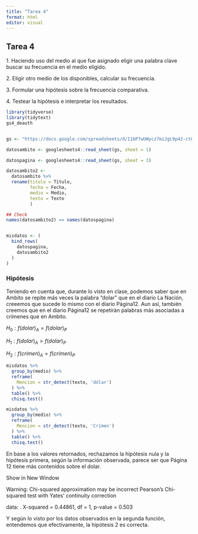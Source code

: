 ```yaml
---
title: "Tarea 4"
format: html
editor: visual
---
```


## Tarea 4

1\. Haciendo uso del medio al que fue asignado eligir una palabra clave buscar su frecuencia en el medio eligido.

2\. Eligir otro medio de los disponibles, calcular su frecuencia.

3\. Formular una hipótesis sobre la frecuencia comparativa.

4\. Testear la hipótesis e interpretar los resultados.

```r
library(tidyverse)
library(tidytext)
gs4_deauth


gs <- "https://docs.google.com/spreadsheets/d/11bP7wUWycz7miJgL9p42-ct8hB4jePN6DcvrKJ3WnoM/edit#gid=0"

datosambito <- googlesheets4::read_sheet(gs, sheet = 1)

datospagina <- googlesheets4::read_sheet(gs, sheet = 3)

```

```r
datosambito2 <- 
  datosambito %>% 
  rename(titulo = Título,
         fecha = Fecha,
         medio = Medio,
         texto = Texto
         )

## Check
names(datosambito2) == names(datospagina)


misdatos <- (
  bind_rows(
    datospagina,
    datosambito2
  )
)
```

### Hipótesis

Teniendo en cuenta que, durante lo visto en clase, podemos saber que en Ambito se repite más veces la palabra "dolar" que en el diario La Nación, creeemos que sucede lo mismo con el diario Página12. Aun así, también creemos que en el diario Página12 se repetirán palabras más asociadas a crímenes que en Ambito.

$H_0: f(dolar)_A = f(dolar)_P$

$H_1: f(dolar)_A > f(dolar)_P$

$H_2: f(crimen)_A = f(crimen)_P$

```r
misdatos %>% 
  group_by(medio) %>% 
  reframe(
    Mencion = str_detect(texto, 'dólar')
  ) %>% 
  table() %>% 
  chisq.test()
```

```r
misdatos %>% 
  group_by(medio) %>% 
  reframe(
    Mencion = str_detect(texto, 'Crímen')
  ) %>% 
  table() %>% 
  chisq.test()
```

En base a los valores retornados, rechazamos la hipótesis nula y la hipótesis primera, según la información observada, parece ser que Página 12 tiene más contenidos sobre el dolar.
 
Show in New Window 
 
 
Warning: Chi-squared approximation may be incorrect
	Pearson's Chi-squared test with Yates' continuity correction

data:  .
X-squared = 0.44861, df = 1, p-value = 0.503

Y según lo visto por los datos observados en la segunda función, entendemos que efectivamente, la hipótesis 2 es correcta.
